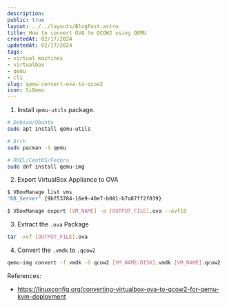```yaml
---
description:
public: true
layout: ../../layouts/BlogPost.astro
title: How to convert OVA to QCOW2 using QEMU
createdAt: 02/17/2024
updatedAt: 02/17/2024
tags:
- virtual machines
- virtualbox
- qemu
- cli
slug: qemu-convert-ova-to-qcow2
icon: SiQemu
---
```


1. Install `qemu-utils` package.

```bash
# Debian/Ubuntu
sudo apt install qemu-utils

# Arch
sudo pacman -S qemu

# RHEL/CentOS/Fedora
sudo dnf install qemu-img
```

2. Export VirtualBox Appliance to OVA

```bash
$ VBoxManage list vms
"DB_Server" {9bf53784-16e9-40e7-b081-b7a87ff2f039}

$ VBoxManage export [VM_NAME] -o [OUTPUT_FILE].ova --ovf10
```

3. Extract the `.ova` Package

```bash
tar -xvf [OUTPUT_FILE].ova
```

4. Convert the `.vmdk` to `.qcow2`

```bash
qemu-img convert -f vmdk -O qcow2 [VM_NAME-DISK].vmdk [VM_NAME].qcow2
```

References:
- https://linuxconfig.org/converting-virtualbox-ova-to-qcow2-for-qemu-kvm-deployment
